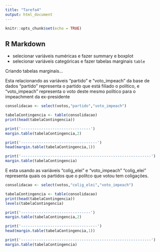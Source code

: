 ```yaml
---
title: "Tarefa4"
output: html_document
---
```


```r
knitr::opts_chunk$set(echo = TRUE)
```

## R Markdown

* selecionar variáveis numéricas e fazer summary e boxplot
* selecionar variáveis categóricas e fazer tabelas marginais `table`



Criando tabelas marginais...

Esta relacionando as variáveis "partido" e "voto_impeach" da base de dados
"partido" representa o partido que está filiado o político, e
"voto_impeach" representa o voto deste mesmo político para o impeachment da ex-presidente

```r
consolidacao <- select(votos,"partido","voto_impeach")

tabelaContingencia <- table(consolidacao)
print(head(tabelaContingencia))

print('-------------------------------')
margin.table(tabelaContingencia,2)

print('----------------------------------')
head(margin.table(tabelaContingencia,1))

print('----------------------------------------------------------')
margin.table(tabelaContingencia)

```


E esta usando as variáveis "colig_elei" e "voto_impeach"
"colig_elei" representa quais os partidos que o polítco que votou tem coligações.

```r
consolidacao <- select(votos,"colig_elei","voto_impeach")

tabelaContingencia <- table(consolidacao)
print(head(tabelaContingencia))
levels(tabelaContingencia)

print('-------------------------------')
margin.table(tabelaContingencia,2)

print('----------------------------------')
head(margin.table(tabelaContingencia,1))

print('----------------------------------------------------------')
margin.table(tabelaContingencia)

```